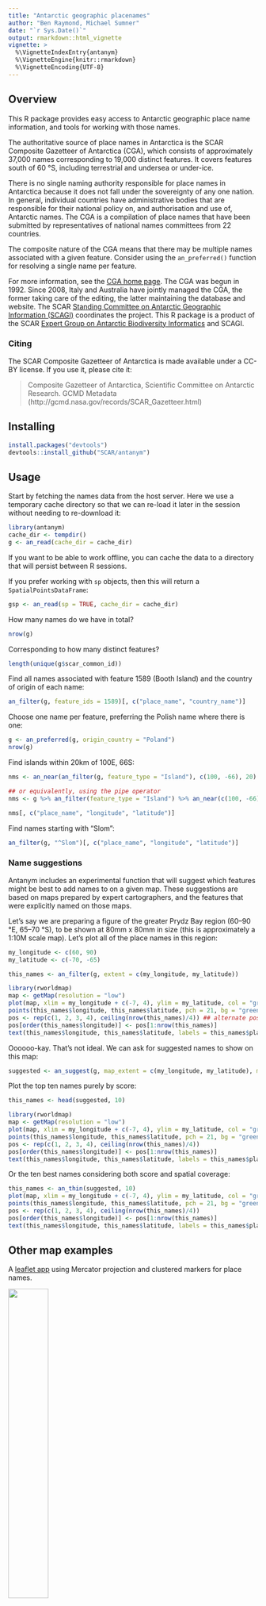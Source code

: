 ```yaml
---
title: "Antarctic geographic placenames"
author: "Ben Raymond, Michael Sumner"
date: "`r Sys.Date()`"
output: rmarkdown::html_vignette
vignette: >
  %\VignetteIndexEntry{antanym}
  %\VignetteEngine{knitr::rmarkdown}
  %\VignetteEncoding{UTF-8}
---
```


## Overview

This R package provides easy access to Antarctic geographic place name information, and tools for working with those names.

The authoritative source of place names in Antarctica is the SCAR Composite Gazetteer of Antarctica (CGA), which consists of approximately 37,000 names corresponding to 19,000 distinct features. It covers features south of 60 &deg;S, including terrestrial and undersea or under-ice.

There is no single naming authority responsible for place names in Antarctica because it does not fall under the sovereignty of any one nation. In general, individual countries have administrative bodies that are responsible for their national policy on, and authorisation and use of, Antarctic names. The CGA is a compilation of place names that have been submitted by representatives of national names committees from 22 countries.

The composite nature of the CGA means that there may be multiple names associated with a given feature. Consider using the `an_preferred()` function for resolving a single name per feature.

For more information, see the [CGA home page](http://data.aad.gov.au/aadc/gaz/scar/). The CGA was begun in 1992. Since 2008, Italy and Australia have jointly managed the CGA, the former taking care of the editing, the latter maintaining the database and website. The SCAR [Standing Committee on Antarctic Geographic Information (SCAGI)](http://www.scar.org/data-products/scagi) coordinates the project. This R package is a product of the SCAR [Expert Group on Antarctic Biodiversity Informatics](http://www.scar.org/ssg/life-sciences/eg-abi) and SCAGI.


### Citing

The SCAR Composite Gazetteer of Antarctica is made available under a CC-BY license. If you use it, please cite it:

> Composite Gazetteer of Antarctica, Scientific Committee on Antarctic Research. GCMD Metadata (http://gcmd.nasa.gov/records/SCAR_Gazetteer.html)

## Installing


```r
install.packages("devtools")
devtools::install_github("SCAR/antanym")
```

## Usage

Start by fetching the names data from the host server. Here we use a temporary cache directory so that we can re-load it later in the session without needing to re-download it:

```r
library(antanym)
cache_dir <- tempdir()
g <- an_read(cache_dir = cache_dir)
```

If you want to be able to work offline, you can cache the data to a directory that will persist between R sessions.

If you prefer working with `sp` objects, then this will return a `SpatialPointsDataFrame`:
```r
gsp <- an_read(sp = TRUE, cache_dir = cache_dir)
```

How many names do we have in total?
```r
nrow(g)
```

Corresponding to how many distinct features?
```r
length(unique(g$scar_common_id))
```

Find all names associated with feature 1589 (Booth Island) and the country of origin of each name:
```r
an_filter(g, feature_ids = 1589)[, c("place_name", "country_name")]
```

Choose one name per feature, preferring the Polish name where there is one:
```r
g <- an_preferred(g, origin_country = "Poland")
nrow(g)
```

Find islands within 20km of 100E, 66S:
```r
nms <- an_near(an_filter(g, feature_type = "Island"), c(100, -66), 20)

## or equivalently, using the pipe operator
nms <- g %>% an_filter(feature_type = "Island") %>% an_near(c(100, -66), 20)

nms[, c("place_name", "longitude", "latitude")]
```

Find names starting with "Slom":
```r
an_filter(g, "^Slom")[, c("place_name", "longitude", "latitude")]
```


### Name suggestions

Antanym includes an experimental function that will suggest which features might be best to add names to on a given map. These suggestions are based on maps prepared by expert cartographers, and the features that were explicitly named on those maps.

Let's say we are preparing a figure of the greater Prydz Bay region (60&ndash;90 &deg;E, 65&ndash;70 &deg;S), to be shown at 80mm x 80mm in size (this is approximately a 1:10M scale map). Let's plot all of the place names in this region:

```r
my_longitude <- c(60, 90)
my_latitude <- c(-70, -65)

this_names <- an_filter(g, extent = c(my_longitude, my_latitude))

library(rworldmap)
map <- getMap(resolution = "low")
plot(map, xlim = my_longitude + c(-7, 4), ylim = my_latitude, col = "grey50") ## extra xlim space for labels
points(this_names$longitude, this_names$latitude, pch = 21, bg = "green", cex = 2)
pos <- rep(c(1, 2, 3, 4), ceiling(nrow(this_names)/4)) ## alternate positions of labels to reduce overlap
pos[order(this_names$longitude)] <- pos[1:nrow(this_names)]
text(this_names$longitude, this_names$latitude, labels = this_names$place_name, pos = pos)
```

Oooooo-kay. That's not ideal. We can ask for suggested names to show on this map:

```r
suggested <- an_suggest(g, map_extent = c(my_longitude, my_latitude), map_dimensions = c(80, 80))
```

Plot the top ten names purely by score:

```r
this_names <- head(suggested, 10)

library(rworldmap)
map <- getMap(resolution = "low")
plot(map, xlim = my_longitude + c(-7, 4), ylim = my_latitude, col = "grey50")
points(this_names$longitude, this_names$latitude, pch = 21, bg = "green", cex = 2)
pos <- rep(c(1, 2, 3, 4), ceiling(nrow(this_names)/4))
pos[order(this_names$longitude)] <- pos[1:nrow(this_names)]
text(this_names$longitude, this_names$latitude, labels = this_names$place_name, pos = pos)
```

Or the ten best names considering both score and spatial coverage:

```r
this_names <- an_thin(suggested, 10)
plot(map, xlim = my_longitude + c(-7, 4), ylim = my_latitude, col = "grey50")
points(this_names$longitude, this_names$latitude, pch = 21, bg = "green", cex = 2)
pos <- rep(c(1, 2, 3, 4), ceiling(nrow(this_names)/4))
pos[order(this_names$longitude)] <- pos[1:nrow(this_names)]
text(this_names$longitude, this_names$latitude, labels = this_names$place_name, pos = pos)
```

## Other map examples

A [leaflet app](https://australianantarcticdatacentre.github.io/antanym-demo/leaflet.html) using Mercator projection and clustered markers for place names.

<a href="https://australianantarcticdatacentre.github.io/antanym-demo/leaflet.html"><img src="README-leaflet.png" width="40%" /></a>

And a similar example using a [polar stereographic projection](https://australianantarcticdatacentre.github.io/antanym-demo/leafletps.html).

<a href="https://australianantarcticdatacentre.github.io/antanym-demo/leafletps.html"><img src="README-leafletps.png" width="40%" /></a>

See the [antanym-demo](https://github.com/AustralianAntarcticDataCentre/antanym-demo) repository for the source code of these examples.


## Future directions

Antanym currently only provides information from the SCAR CGA. This does not cover other features that may be of interest to Antarctic researchers, such as those on subantarctic islands or features that have informal names not registered in the CGA. Antanym may be expanded to cover extra gazetters containing such information, at a later date.

